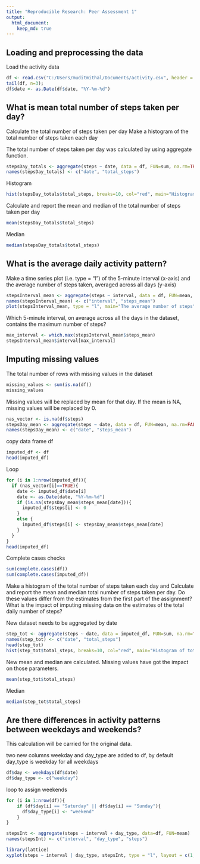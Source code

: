 ```yaml
---
title: "Reproducible Research: Peer Assessment 1"
output: 
  html_document:
    keep_md: true
---
```



## Loading and preprocessing the data

 Load the activity data

```r
df <- read.csv("C:/Users/muditmithal/Documents/activity.csv", header = TRUE)
tail(df, n=3);
df$date <- as.Date(df$date, "%Y-%m-%d")
```


## What is mean total number of steps taken per day?

Calculate the total number of steps taken per day Make a histogram of the total number of steps taken each day

The total number of steps taken per day was calculated by using aggregate function.

```r
stepsDay_totals <- aggregate(steps ~ date, data = df, FUN=sum, na.rm=TRUE)
names(stepsDay_totals) <- c("date", "total_steps")
```



Histogram

```r
hist(stepsDay_totals$total_steps, breaks=10, col="red", main="Histogram of total number of steps per day", xlab="Total number of steps in a day")
```

Calculate and report the mean and median of the total number of steps taken per day

```r
mean(stepsDay_totals$total_steps)
```


Median


```r
median(stepsDay_totals$total_steps)
```


## What is the average daily activity pattern?

Make a time series plot (i.e. type = "l") of the 5-minute interval (x-axis) and the average number of steps taken, averaged across all days (y-axis)

```r
stepsInterval_mean <- aggregate(steps ~ interval, data = df, FUN=mean, na.rm=TRUE)
names(stepsInterval_mean) <- c("interval", "steps_mean")
plot(stepsInterval_mean, type = "l", main="The average number of steps")
```

Which 5-minute interval, on average across all the days in the dataset, contains the maximum number of steps?


```r
max_interval <- which.max(stepsInterval_mean$steps_mean)
stepsInterval_mean$interval[max_interval]
```

## Imputing missing values

The total number of rows with missing values in the dataset

```r
missing_values <- sum(is.na(df))
missing_values 
```


Missing values will be replaced by mean for that day. If the mean is NA, missing values will be replaced by 0.

```r
nas_vector <- is.na(df$steps)
stepsDay_mean <- aggregate(steps ~ date, data = df, FUN=mean, na.rm=FALSE)
names(stepsDay_mean) <- c("date", "steps_mean")
```

copy data frame df
```r
imputed_df <- df
head(imputed_df)
```



Loop

```r
for (i in 1:nrow(imputed_df)){
  if (nas_vector[i]==TRUE){
    date <- imputed_df$date[i]
    date <- as.Date(date, "%Y-%m-%d")
    if (is.na(stepsDay_mean$steps_mean[date])){
      imputed_df$steps[i] <- 0
    }
    else {
      imputed_df$steps[i] <- stepsDay_mean$steps_mean[date]
    }
  }
}
head(imputed_df)
```



Complete cases checks

```r
sum(complete.cases(df))
sum(complete.cases(imputed_df))
```




Make a histogram of the total number of steps taken each day and Calculate and report the mean and median total number of steps taken per day. Do these values differ from the estimates from the first part of the assignment? What is the impact of imputing missing data on the estimates of the total daily number of steps?

New dataset needs to be aggregated by date

```r
step_tot <- aggregate(steps ~ date, data = imputed_df, FUN=sum, na.rm=TRUE)
names(step_tot) <- c("date", "total_steps")
head(step_tot)
hist(step_tot$total_steps, breaks=10, col="red", main="Histogram of total number of steps per day", xlab="[Imputed] Total number of steps in a day")
```



New mean and median are calculated. Missing values have got the impact on those parameters.



```r
mean(step_tot$total_steps)
```

Median

```r
median(step_tot$total_steps)
```



## Are there differences in activity patterns between weekdays and weekends?

 This calculation will be carried for the original data.

two new columns weekday and day_type are added to df, by default day_type is weekday for all weekdays

```r
df$day <- weekdays(df$date)
df$day_type <- c("weekday")
```



loop to assign weekends
```r
for (i in 1:nrow(df)){
    if (df$day[i] == "Saturday" || df$day[i] == "Sunday"){
      df$day_type[i] <- "weekend"
    }
}

stepsInt <- aggregate(steps ~ interval + day_type, data=df, FUN=mean)
names(stepsInt) <- c("interval", "day_type", "steps")

library(lattice)
xyplot(steps ~ interval | day_type, stepsInt, type = "l", layout = c(1, 2))


```





